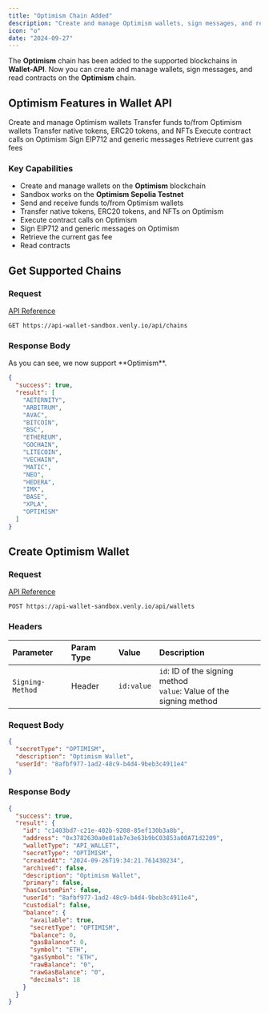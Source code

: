 ```yaml
---
title: "Optimism Chain Added"
description: "Create and manage Optimism wallets, sign messages, and read contracts"
icon: "o"
date: "2024-09-27"
---
```


The **Optimism** chain has been added to the supported blockchains in **Wallet-API**. Now you can create and manage wallets, sign messages, and read contracts on the **Optimism** chain.

## Optimism Features in Wallet API

<CardGroup cols={3}>
  <Card title="Create Wallets" icon="wallet">
    Create and manage Optimism wallets
  </Card>
  
  <Card title="Send & Receive" icon="money-bill-transfer">
    Transfer funds to/from Optimism wallets
  </Card>
  
  <Card title="Token Support" icon="coins">
    Transfer native tokens, ERC20 tokens, and NFTs
  </Card>
  
  <Card title="Contract Calls" icon="code">
    Execute contract calls on Optimism
  </Card>
  
  <Card title="Sign Messages" icon="signature">
    Sign EIP712 and generic messages
  </Card>
  
  <Card title="Gas Fees" icon="gas-pump">
    Retrieve current gas fees
  </Card>
</CardGroup>

### Key Capabilities

- Create and manage wallets on the **Optimism** blockchain
- Sandbox works on the **Optimism Sepolia Testnet**
- Send and receive funds to/from Optimism wallets
- Transfer native tokens, ERC20 tokens, and NFTs on Optimism
- Execute contract calls on Optimism
- Sign EIP712 and generic messages on Optimism
- Retrieve the current gas fee
- Read contracts

## Get Supported Chains

### Request

[API Reference](https://docs.venly.io/reference/secrettypes_1)

```http
GET https://api-wallet-sandbox.venly.io/api/chains
```

### Response Body

<Info>
As you can see, we now support **Optimism**.
</Info>

```json
{
  "success": true,
  "result": [
    "AETERNITY",
    "ARBITRUM",
    "AVAC",
    "BITCOIN",
    "BSC",
    "ETHEREUM",
    "GOCHAIN",
    "LITECOIN",
    "VECHAIN",
    "MATIC",
    "NEO",
    "HEDERA",
    "IMX",
    "BASE",
    "XPLA",
    "OPTIMISM"
  ]
}
```

## Create Optimism Wallet

### Request

[API Reference](https://docs.venly.io/reference/createwallet)

```http
POST https://api-wallet-sandbox.venly.io/api/wallets
```

### Headers

| Parameter | Param Type | Value | Description |
|:----------|:-----------|:------|:------------|
| `Signing-Method` | Header | `id:value` | `id`: ID of the signing method<br/>`value`: Value of the signing method |

### Request Body

```json
{
  "secretType": "OPTIMISM",
  "description": "Optimism Wallet",
  "userId": "8afbf977-1ad2-48c9-b4d4-9beb3c4911e4"
}
```

### Response Body

```json
{
  "success": true,
  "result": {
    "id": "c1403bd7-c21e-402b-9208-85ef130b3a8b",
    "address": "0x3782630a0e81ab7e3e63b9bC03853a00A71d2209",
    "walletType": "API_WALLET",
    "secretType": "OPTIMISM",
    "createdAt": "2024-09-26T19:34:21.761430234",
    "archived": false,
    "description": "Optimism Wallet",
    "primary": false,
    "hasCustomPin": false,
    "userId": "8afbf977-1ad2-48c9-b4d4-9beb3c4911e4",
    "custodial": false,
    "balance": {
      "available": true,
      "secretType": "OPTIMISM",
      "balance": 0,
      "gasBalance": 0,
      "symbol": "ETH",
      "gasSymbol": "ETH",
      "rawBalance": "0",
      "rawGasBalance": "0",
      "decimals": 18
    }
  }
}
